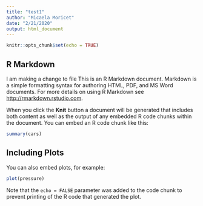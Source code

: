```yaml
---
title: "test1"
author: "Micaela Moricet"
date: "2/21/2020"
output: html_document
---
```


```r
knitr::opts_chunk$set(echo = TRUE)
```

## R Markdown
I am making a change to file
This is an R Markdown document. Markdown is a simple formatting syntax for authoring HTML, PDF, and MS Word documents. For more details on using R Markdown see <http://rmarkdown.rstudio.com>.

When you click the **Knit** button a document will be generated that includes both content as well as the output of any embedded R code chunks within the document. You can embed an R code chunk like this:

```r
summary(cars)
```

## Including Plots

You can also embed plots, for example:

```r
plot(pressure)
```

Note that the `echo = FALSE` parameter was added to the code chunk to prevent printing of the R code that generated the plot.

